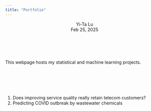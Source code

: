 ```yaml
---
title: "Portfolio"
---
```



```{=html}

    <body id="top">
        <header>
            <p class="author">
                Yi-Ta Lu <br/>
                Feb 25, 2025
            </p>
        </header>
    </body>


<div class="abstract">
    <br>
    <p>
      This webpage hosts my statistical and machine learning projects.
    </p>
</div>


<br>
<br>
<br>
<br>



<div>
  <ol>
    <li>Does improving service quality really retain telecom customers?</li>
    <li>Predicting COVID outbreak by wastewater chemicals</li>
  </ol>
</div>

```